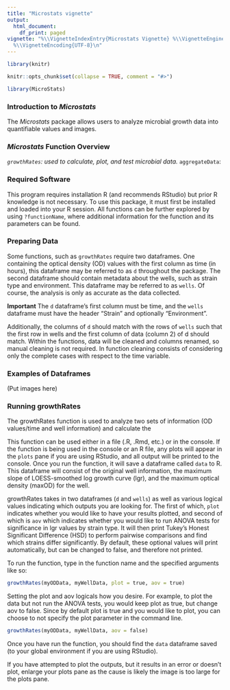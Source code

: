 ```yaml
---
title: "Microstats vignette"
output:
  html_document:
    df_print: paged
vignette: "%\\VignetteIndexEntry{Microstats Vignette} %\\VignetteEngine{knitr::rmarkdown}
  %\\VignetteEncoding{UTF-8}\n"
---
```


```r
library(knitr)
```

```r
knitr::opts_chunk$set(collapse = TRUE, comment = "#>")
```

```r
library(MicroStats)
```

### Introduction to <i>Microstats</i>

The <i>Microstats</i> package allows users to analyze microbial growth data into quantifiable values and images.


### <i>Microstats</i> Function Overview
*`growthRates`: used to calculate, plot, and test microbial data.
*`aggregateData`:


### Required Software
This program requires installation R (and recommends RStudio) but prior R knowledge is not necessary. To use this package, it must first be installed and loaded into your R session. All functions can be further explored by using `?functionName`, where additional information for the function and its parameters can be found.


### Preparing Data
Some functions, such as `growthRates` require two dataframes. One containing the optical density (OD) values with the first column as time (in hours), this dataframe may be referred to as `d` throughout the package. The second dataframe should contain metadata about the wells, such as strain type and environment. This dataframe may be referred to as `wells`. Of course, the analysis is only as accurate as the data collected. 

<b>Important</b> The `d` dataframe's first column must be time, and the `wells` dataframe must have the header "Strain" and optionally "Environment".

Additionally, the columns of `d` should match with the rows of `wells` such that the first row in wells and the first column of data (column 2) of d should match. Within the functions, data will be cleaned and columns renamed, so manual cleaning is not required. In function cleaning consists of considering only the complete cases with respect to the time variable.

### Examples of Dataframes
(Put images here)


### Running growthRates
The growthRates function is used to analyze two sets of information (OD values/time and well information) and calculate the 

This function can be used either in a file (.R, .Rmd, etc.) or in the console. If the function is being used in the console or an R file, any plots will appear in the `plots` pane if you are using RStudio, and all output will be printed to the console. Once you run the function, it will save a dataframe called `data` to R. This dataframe will consist of the original well information, the maximum slope of LOESS-smoothed log growth curve (lgr), and the maximum optical density (maxOD) for the well.

growthRates takes in two dataframes (`d` and `wells`) as well as various logical values indicating which outputs you are looking for. The first of which, `plot` indicates whether you would like to have your results plotted, and second of which is `aov` which indicates whether you would like to run ANOVA tests for significance in lgr values by strain type. It will then print Tukey's Honest Significant Difference (HSD) to perform pairwise comparisons and find which strains differ significantly. By default, these optional values will print automatically, but can be changed to false, and therefore not printed.

To run the function, type in the function name and the specified arguments like so:
```r
growthRates(myODData, myWellData, plot = true, aov = true)
```
Setting the plot and aov logicals how you desire. For example, to plot the data but not run the ANOVA tests, you would keep plot as true, but change aov to false. Since by default plot is true and you would like to plot, you can choose to not specify the plot parameter in the command line.

```r
growthRates(myODData, myWellData, aov = false)
```
Once you have run the function, you should find the `data` dataframe saved (to your global environment if you are using RStudio).

If you have attempted to plot the outputs, but it results in an error or doesn't plot, enlarge your plots pane as the cause is likely the image is too large for the plots pane.


